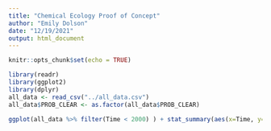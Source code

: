 ```yaml
---
title: "Chemical Ecology Proof of Concept"
author: "Emily Dolson"
date: "12/19/2021"
output: html_document
---
```


```r
knitr::opts_chunk$set(echo = TRUE)
```

```r
library(readr)
library(ggplot2)
library(dplyr)
all_data <- read_csv("../all_data.csv")
all_data$PROB_CLEAR <- as.factor(all_data$PROB_CLEAR)

ggplot(all_data %>% filter(Time < 2000) ) + stat_summary(aes(x=Time, y=mean_Fitness/81100, fill=PROB_CLEAR, color=PROB_CLEAR, group=PROB_CLEAR), fun.data = "mean_cl_boot", geom="smooth", se=TRUE) + theme_classic() + scale_color_discrete("Probability of disturbance") + scale_fill_discrete("Probability of disturbance") + scale_y_continuous("Mean growth rate\n(normalized)") + theme(legend.position = "bottom", axis.title = element_text(size=18), axis.text = element_text(color="black", size=10)) + annotate("rect", xmin = 0, xmax = 90, ymin = 0, ymax = .47, alpha = .2) + annotate("text", x = 100, y = .65, label = "Pioneer\nsuccessional\nstage") + geom_segment(aes(x = 90, y = .525, xend = 45, yend = .44),arrow = arrow(length = unit(0.2, "cm")))

```

